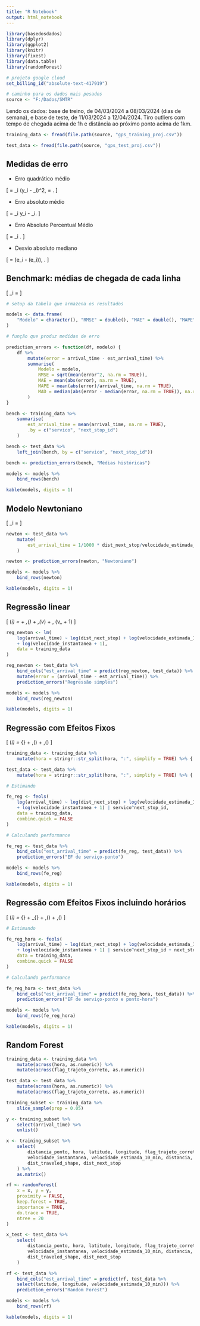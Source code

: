 ```yaml
---
title: "R Notebook"
output: html_notebook
---
```


```r
library(basedosdados)
library(dplyr)
library(ggplot2)
library(knitr)
library(fixest)
library(data.table)
library(randomForest)

# projeto google cloud
set_billing_id("absolute-text-417919") 

# caminho para os dados mais pesados
source <- "F:/Dados/SMTR"
```

Lendo os dados: base de treino, de 04/03/2024 a 08/03/2024 (dias de semana), e base de teste, de 11/03/2024 a 12/04/2024. Tiro outliers com tempo de chegada acima de 1h e distância ao próximo ponto acima de 1km.

```r
training_data <- fread(file.path(source, "gps_training_proj.csv"))

test_data <- fread(file.path(source, "gps_test_proj.csv"))
```

## Medidas de erro

* Erro quadrático médio

\[
\mathrm{MSE} = \frac{1}{n}\sum_i \big(y_i - \widehat{y}_i\big)^2, \quad \mathrm{RMSE} = \sqrt{\mathrm{MSE}}.
\]

* Erro absoluto médio

\[
\mathrm{MAE} = \frac{1}{n}\sum_i \big\lvert y_i - \widehat{y}_i\big\rvert.
\]

* Erro Absoluto Percentual Médio

\[
\mathrm{MAPE} = \frac{1}{n}\sum_i \frac{\lvert y_i - \widehat{y}_i\rvert}{y_i}.
\]

* Desvio absoluto mediano

\[
\mathrm{MAD} = \mathrm{median}\Big(\big\lvert e_i - \mathrm{median}(e_i)\big\rvert\Big), \quad\text{onde $e_i = y_i - \widehat{y}_i$}.
\]

## Benchmark: médias de chegada de cada linha

\[
\widehat{y}_i = \text{média de tempos de chegada do serviço ao ponto}
\]

```r
# setup da tabela que armazena os resultados

models <- data.frame(
    "Modelo" = character(), "RMSE" = double(), "MAE" = double(), "MAPE" = double(), "MAD" = double()
)

# função que produz medidas de erro

prediction_errors <- function(df, modelo) {
    df %>%
        mutate(error = arrival_time - est_arrival_time) %>%
        summarise(
            Modelo = modelo,
            RMSE = sqrt(mean(error^2, na.rm = TRUE)),
            MAE = mean(abs(error), na.rm = TRUE),
            MAPE = mean(abs(error)/arrival_time, na.rm = TRUE),
            MAD = median(abs(error - median(error, na.rm = TRUE)), na.rm = TRUE)
        )
}
```


```r
bench <- training_data %>%
    summarise(
        est_arrival_time = mean(arrival_time, na.rm = TRUE),
        .by = c("servico", "next_stop_id")
    )

bench <- test_data %>%
    left_join(bench, by = c("servico", "next_stop_id"))

bench <- prediction_errors(bench, "Médias históricas")

models <- models %>%
    bind_rows(bench)

kable(models, digits = 1)
```


## Modelo Newtoniano

\[
\widehat{y}_i = \frac{\text{distância até o próx. ponto}}{\text{velocidade média últimos 10mins}}
\]

```r
newton <- test_data %>%
    mutate(
        est_arrival_time = 1/1000 * dist_next_stop/velocidade_estimada_10_min
    )

newton <- prediction_errors(newton, "Newtoniano")

models <- models %>%
    bind_rows(newton)

kable(models, digits = 1)
```

## Regressão linear

\[
\log(\widehat{y}_i) = \alpha + \beta\,\log(\text{distância}) + \gamma\,\log(v_\text{10mins}) + \delta\, \log(v_\text{inst} + 1)
\]

```r
reg_newton <- lm(
    log(arrival_time) ~ log(dist_next_stop) + log(velocidade_estimada_10_min) 
    + log(velocidade_instantanea + 1),
    data = training_data
)

reg_newton <- test_data %>%
    bind_cols("est_arrival_time" = predict(reg_newton, test_data)) %>%
    mutate(error = (arrival_time - est_arrival_time)) %>%
    prediction_errors("Regressão simples")

models <- models %>%
    bind_rows(reg_newton)

kable(models, digits = 1)
```

## Regressão com Efeitos Fixos

\[
\log(\widehat{y}_i) = \alpha_{\text{serviço, ponto}} + \beta\,\log(\text{distância}) + \gamma\,\log(\text{velocidade 10mins})
\]

```r
training_data <- training_data %>%
    mutate(hora = stringr::str_split(hora, ":", simplify = TRUE) %>% {.[,1]})

test_data <- test_data %>%
    mutate(hora = stringr::str_split(hora, ":", simplify = TRUE) %>% {.[,1]})

# Estimando

fe_reg <- feols(
    log(arrival_time) ~ log(dist_next_stop) + log(velocidade_estimada_10_min) 
    + log(velocidade_instantanea + 1) | servico^next_stop_id,
    data = training_data,
    combine.quick = FALSE
)

# Calculando performance

fe_reg <- test_data %>%
    bind_cols("est_arrival_time" = predict(fe_reg, test_data)) %>%
    prediction_errors("EF de serviço-ponto")

models <- models %>%
    bind_rows(fe_reg)

kable(models, digits = 1)
```

## Regressão com Efeitos Fixos incluindo horários

\[
\log(\widehat{y}_i) = \alpha_{\text{serviço, ponto}} + \alpha_{\text{hora, ponto}} + \beta\,\log(\text{distância}) + \gamma\,\log(\text{velocidade 10mins})
\]

```r
# Estimando

fe_reg_hora <- feols(
    log(arrival_time) ~ log(dist_next_stop) + log(velocidade_estimada_10_min)
    + log(velocidade_instantanea + 1) | servico^next_stop_id + next_stop_id^hora,
    data = training_data,
    combine.quick = FALSE
)

# Calculando performance

fe_reg_hora <- test_data %>%
    bind_cols("est_arrival_time" = predict(fe_reg_hora, test_data)) %>%
    prediction_errors("EF de serviço-ponto e ponto-hora")

models <- models %>%
    bind_rows(fe_reg_hora)

kable(models, digits = 1)
```

## Random Forest

```r
training_data <- training_data %>%
    mutate(across(hora, as.numeric)) %>%
    mutate(across(flag_trajeto_correto, as.numeric))

test_data <- test_data %>%
    mutate(across(hora, as.numeric)) %>%
    mutate(across(flag_trajeto_correto, as.numeric))

training_subset <- training_data %>%
    slice_sample(prop = 0.05)

y <- training_subset %>%
    select(arrival_time) %>%
    unlist()

x <- training_subset %>%
    select(
        distancia_ponto, hora, latitude, longitude, flag_trajeto_correto,
        velocidade_instantanea, velocidade_estimada_10_min, distancia,
        dist_traveled_shape, dist_next_stop
    ) %>%
    as.matrix()

rf <- randomForest(
    x = x, y = y,
    proximity = FALSE,
    keep.forest = TRUE,
    importance = TRUE,
    do.trace = TRUE,
    ntree = 20
)

x_test <- test_data %>%
    select(
        distancia_ponto, hora, latitude, longitude, flag_trajeto_correto,
        velocidade_instantanea, velocidade_estimada_10_min, distancia,
        dist_traveled_shape, dist_next_stop
    )

rf <- test_data %>%
    bind_cols("est_arrival_time" = predict(rf, test_data %>%
    select(latitude, longitude, velocidade_estimada_10_min))) %>%
    prediction_errors("Random Forest")

models <- models %>%
    bind_rows(rf)

kable(models, digits = 1)
```

